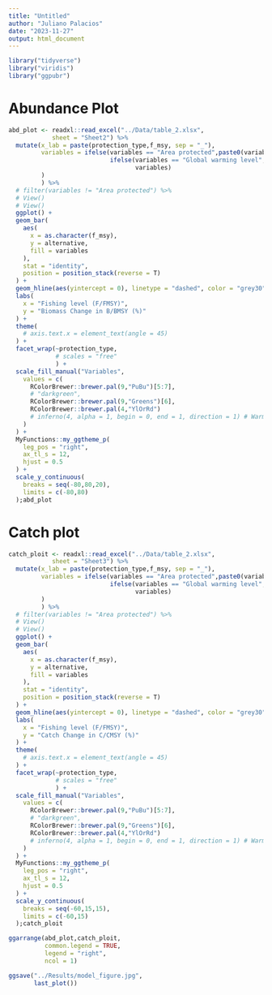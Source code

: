 ```yaml
---
title: "Untitled"
author: "Juliano Palacios"
date: "2023-11-27"
output: html_document
---
```


```r

library("tidyverse")
library("viridis")
library("ggpubr")

```



# Abundance Plot

```r

abd_plot <- readxl::read_excel("../Data/table_2.xlsx",
            sheet = "Sheet2") %>%
  mutate(x_lab = paste(protection_type,f_msy, sep = "_"),
         variables = ifelse(variables == "Area protected",paste0(variables," (",protected_area,"%)"),
                            ifelse(variables == "Global warming level",paste0(variables," (",gwl,"°C)"),
                                   variables)
         )
         ) %>% 
  # filter(variables != "Area protected") %>% 
  # View()
  # View()
  ggplot() +
  geom_bar(
    aes(
      x = as.character(f_msy),
      y = alternative,
      fill = variables
    ),
    stat = "identity",
    position = position_stack(reverse = T)
  ) +
  geom_hline(aes(yintercept = 0), linetype = "dashed", color = "grey30")+
  labs(
    x = "Fishing level (F/FMSY)",
    y = "Biomass Change in B/BMSY (%)"
  ) +
  theme(
    # axis.text.x = element_text(angle = 45) 
  ) +
  facet_wrap(~protection_type, 
             # scales = "free"
             ) +
  scale_fill_manual("Variables",
    values = c(
      RColorBrewer::brewer.pal(9,"PuBu")[5:7],
      # "darkgreen",
      RColorBrewer::brewer.pal(9,"Greens")[6],
      RColorBrewer::brewer.pal(4,"YlOrRd")
      # inferno(4, alpha = 1, begin = 0, end = 1, direction = 1) # Warming levels
    )
  ) +
  MyFunctions::my_ggtheme_p(
    leg_pos = "right",
    ax_tl_s = 12,
    hjust = 0.5
  ) +
  scale_y_continuous(
    breaks = seq(-80,80,20),
    limits = c(-80,80)
  );abd_plot

```

# Catch plot

```r

catch_ploit <- readxl::read_excel("../Data/table_2.xlsx",
            sheet = "Sheet3") %>%
  mutate(x_lab = paste(protection_type,f_msy, sep = "_"),
         variables = ifelse(variables == "Area protected",paste0(variables," (",protected_area,"%)"),
                            ifelse(variables == "Global warming level",paste0(variables," (",gwl,"°C)"),
                                   variables)
         )
         ) %>% 
  # filter(variables != "Area protected") %>% 
  # View()
  # View()
  ggplot() +
  geom_bar(
    aes(
      x = as.character(f_msy),
      y = alternative,
      fill = variables
    ),
    stat = "identity",
    position = position_stack(reverse = T)
  ) +
  geom_hline(aes(yintercept = 0), linetype = "dashed", color = "grey30")+
  labs(
    x = "Fishing level (F/FMSY)",
    y = "Catch Change in C/CMSY (%)"
  ) +
  theme(
    # axis.text.x = element_text(angle = 45) 
  ) +
  facet_wrap(~protection_type, 
             # scales = "free"
             ) +
  scale_fill_manual("Variables",
    values = c(
      RColorBrewer::brewer.pal(9,"PuBu")[5:7],
      # "darkgreen",
      RColorBrewer::brewer.pal(9,"Greens")[6],
      RColorBrewer::brewer.pal(4,"YlOrRd")
      # inferno(4, alpha = 1, begin = 0, end = 1, direction = 1) # Warming levels
    )
  ) +
  MyFunctions::my_ggtheme_p(
    leg_pos = "right",
    ax_tl_s = 12,
    hjust = 0.5
  ) +
  scale_y_continuous(
    breaks = seq(-60,15,15),
    limits = c(-60,15)
  );catch_ploit


```

```r


ggarrange(abd_plot,catch_ploit,
          common.legend = TRUE, 
          legend = "right",
          ncol = 1)

ggsave("../Results/model_figure.jpg",
       last_plot())
```

